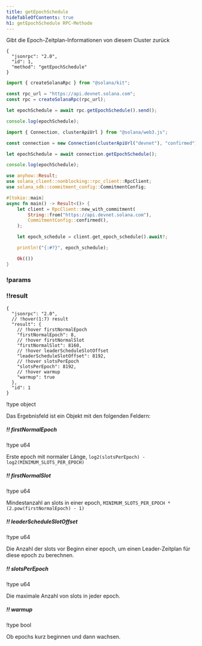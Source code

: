```yaml
---
title: getEpochSchedule
hideTableOfContents: true
h1: getEpochSchedule RPC-Methode
---
```


Gibt die Epoch-Zeitplan-Informationen von diesem Cluster zurück

<APIMethod>

```jsonc !!request curl
{
  "jsonrpc": "2.0",
  "id": 1,
  "method": "getEpochSchedule"
}
```

```ts !!request title="Kit"
import { createSolanaRpc } from "@solana/kit";

const rpc_url = "https://api.devnet.solana.com";
const rpc = createSolanaRpc(rpc_url);

let epochSchedule = await rpc.getEpochSchedule().send();

console.log(epochSchedule);
```

```ts !!request title="web3.js"
import { Connection, clusterApiUrl } from "@solana/web3.js";

const connection = new Connection(clusterApiUrl("devnet"), "confirmed");

let epochSchedule = await connection.getEpochSchedule();

console.log(epochSchedule);
```

```rs !!request title="Rust"
use anyhow::Result;
use solana_client::nonblocking::rpc_client::RpcClient;
use solana_sdk::commitment_config::CommitmentConfig;

#[tokio::main]
async fn main() -> Result<()> {
    let client = RpcClient::new_with_commitment(
        String::from("https://api.devnet.solana.com"),
        CommitmentConfig::confirmed(),
    );

    let epoch_schedule = client.get_epoch_schedule().await?;

    println!("{:#?}", epoch_schedule);

    Ok(())
}
```

### !params

### !!result

```jsonc !response
{
  "jsonrpc": "2.0",
  // !hover(1:7) result
  "result": {
    // !hover firstNormalEpoch
    "firstNormalEpoch": 8,
    // !hover firstNormalSlot
    "firstNormalSlot": 8160,
    // !hover leaderScheduleSlotOffset
    "leaderScheduleSlotOffset": 8192,
    // !hover slotsPerEpoch
    "slotsPerEpoch": 8192,
    // !hover warmup
    "warmup": true
  },
  "id": 1
}
```

!type object

Das Ergebnisfeld ist ein Objekt mit den folgenden Feldern:

##### !! firstNormalEpoch

!type u64

Erste epoch mit normaler Länge,
`log2(slotsPerEpoch) - log2(MINIMUM_SLOTS_PER_EPOCH)`

##### !! firstNormalSlot

!type u64

Mindestanzahl an slots in einer epoch,
`MINIMUM_SLOTS_PER_EPOCH * (2.pow(firstNormalEpoch) - 1)`

##### !! leaderScheduleSlotOffset

!type u64

Die Anzahl der slots vor Beginn einer epoch, um einen Leader-Zeitplan für diese
epoch zu berechnen.

##### !! slotsPerEpoch

!type u64

Die maximale Anzahl von slots in jeder epoch.

##### !! warmup

!type bool

Ob epochs kurz beginnen und dann wachsen.

</APIMethod>
